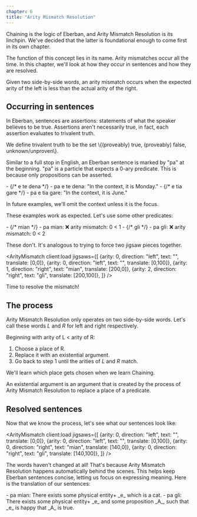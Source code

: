 ```yaml
---
chapter: 6
title: "Arity Mismatch Resolution"
---
```



Chaining is the logic of Eberban, and Arity Mismatch Resolution is its linchpin.
We've decided that the latter is foundational enough to come first in its own
chapter.

The function of this concept lies in its name. Arity mismatches occur all the
time. In this chapter, we'll look at how they occur in sentences and how they are
resolved.

<Info type="jargon" title="Arity mismatch">
Given two side-by-side words, an arity mismatch occurs when the expected arity
of the left is less than the actual arity of the right.
</Info>

## Occurring in sentences

In Eberban, sentences are assertions: statements of what the speaker believes to
be true. Assertions aren't necessarily true, in fact, each assertion evaluates
to trivalent truth.

<Info type="jargon" title="Trivalent truth">
We define trivalent truth to be the set \{(proveably) true,
(proveably) false, unknown/unproven\}.
</Info>

Similar to a full stop in English, an Eberban sentence is marked by "pa" at the
beginning. "pa" is a particle that expects a 0-ary predicate. This is because
only propositions can be asserted.

<Info type="examples">
- <DictEntry client:load id="gvgo57y1k1" /> {/* e te dena */}
- pa e te dena: "In the context, it is Monday."
- <DictEntry client:load id="wzfiy3huwo" /> {/* e tia gare */}
- pa e tia gare: "In the context, it is June."

In future examples, we'll omit the context unless it is the focus.
</Info>

These examples work as expected. Let's use some other predicates:

<Info type="examples">
- <DictEntry client:load id="vgeqteao1c" /> {/* mian */}
- pa mian: ❌ arity mismatch: 0 < 1
- <DictEntry client:load id="r7wbdwqgm0" /> {/* gli */}
- pa gli: ❌ arity mismatch: 0 < 2
</Info>

These don't. It's analogous to trying to force two jigsaw pieces together. 

<ArityMismatch client:load jigsaws={[
    {arity: 0, direction: "left", text: "", translate: [0,0]},
    {arity: 0, direction: "left", text: "", translate: [0,100]},
    {arity: 1, direction: "right", text: "mian", translate: [200,0]},
    {arity: 2, direction: "right", text: "gli", translate: [200,100]},
]} />

Time to resolve the mismatch!

## The process

Arity Mismatch Resolution only operates on two side-by-side words. Let's call
these words _L_ and _R_ for left and right respectively.

Beginning with arity of L < arity of R:

1. Choose a place of R.
1. Replace it with an existential argument.
1. Go back to step 1 until the arities of _L_ and _R_ match.

We'll learn which place gets chosen when we learn Chaining.

<Info type="jargon" title="Existential arguments">
An existential argument is an argument that is created by the process of Arity
Mismatch Resolution to replace a place of a predicate.
</Info>

## Resolved sentences

Now that we know the process, let's see what our sentences look like:

<ArityMismatch client:load jigsaws={[
    {arity: 0, direction: "left", text: "", translate: [0,0]},
    {arity: 0, direction: "left", text: "", translate: [0,100]},
    {arity: 0, direction: "right", text: "mian", translate: [140,0]},
    {arity: 0, direction: "right", text: "gli", translate: [140,100]},
]} />

The words haven't changed at all! That's because Arity Mismatch Resolution
happens automatically behind the scenes. This helps keep Eberban sentences
concise, letting us focus on expressing meaning. Here is the translation of our
sentences:

<Info type="examples">
- pa mian: There exists some physical entity+ _e_ which is a cat.
- pa gli: There exists some physical entity+ _e_ and some proposition _A_, such
that _e_ is happy that _A_ is true.
</Info>

